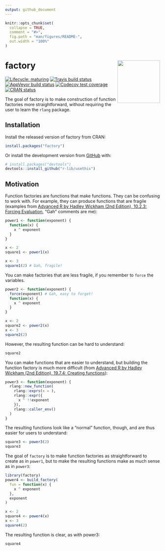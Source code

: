 ```yaml
---
output: github_document
---
```


<!-- README.md is generated from README.Rmd. Please edit that file -->

```r
knitr::opts_chunk$set(
  collapse = TRUE,
  comment = "#>",
  fig.path = "man/figures/README-",
  out.width = "100%"
)
```
# factory <img src='man/figures/factory.png' align="right" height="138.5" />

<!-- badges: start -->
[![Lifecycle: maturing](https://img.shields.io/badge/lifecycle-maturing-blue.svg)](https://www.tidyverse.org/lifecycle/#maturing)
[![Travis build status](https://travis-ci.org/jonthegeek/factory.svg?branch=master)](https://travis-ci.org/jonthegeek/factory)
[![AppVeyor build status](https://ci.appveyor.com/api/projects/status/github/jonthegeek/factory?branch=master&svg=true)](https://ci.appveyor.com/project/jonthegeek/factory)
[![Codecov test coverage](https://codecov.io/gh/jonthegeek/factory/branch/master/graph/badge.svg)](https://codecov.io/gh/jonthegeek/factory?branch=master)
[![CRAN status](https://www.r-pkg.org/badges/version/factory)](https://CRAN.R-project.org/package=factory)
<!-- badges: end -->

The goal of factory is to make construction of function factories more straightforward, without requiring the user to learn the `rlang` package.

## Installation

Install the released version of factory from CRAN:

```r
install.packages("factory")
```

Or install the development version from [GitHub](https://github.com/) with:

```r
# install.packages("devtools")
devtools::install_github("r-lib/usethis")
```

## Motivation

Function factories are functions that make functions. They can be confusing to work with. For example, they can produce functions that are fragile (examples from [Advanced R by Hadley Wickham (2nd Edition), 10.2.3: Forcing Evaluation](https://adv-r.hadley.nz/function-factories.html#forcing-evaluation), "Gah" comments are me):

```r
power1 <- function(exponent) {
  function(x) {
    x ^ exponent
  }
}

x <- 2
square1 <- power1(x)

x <- 3
square1(2) # Gah, fragile!
```

You can make factories that are less fragile, if you remember to `force` the variables.

```r
power2 <- function(exponent) {
  force(exponent) # Gah, easy to forget!
  function(x) {
    x ^ exponent
  }
}

x <- 2
square2 <- power2(x)
x <- 3
square2(2)
```

However, the resulting function can be hard to understand:

```r
square2
```

You can make functions that are easier to understand, but building the function factory is much more difficult (from [Advanced R by Hadley Wickham (2nd Edition), 19.7.4: Creating functions](https://adv-r.hadley.nz/quasiquotation.html#new-function)): 

```r
power3 <- function(exponent) {
  rlang::new_function(
    rlang::exprs(x = ), 
    rlang::expr({
      x ^ !!exponent
    }), 
    rlang::caller_env()
  )
}
```

The resulting functions look like a "normal" function, though, and are thus easier for users to understand:

```r
square3 <- power3(2)
square3
```

The goal of `factory` is to make function factories as straightforward to create as in `power1`, but to make the resulting functions make as much sense as in `power3`:

```r
library(factory)
power4 <- build_factory(
  fun = function(x) {
    x ^ exponent
  },
  exponent
)

x <- 2
square4 <- power4(x)
x <- 3
square4(2)
```

The resulting function is clear, as with power3:

```r
square4
```
